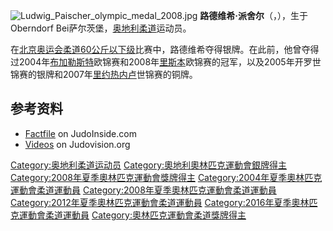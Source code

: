 [[File:Ludwig_Paischer_olympic_medal_2008.jpg|thumb]]
{{MedalTableTop}}
{{MedalCountry | {{AUT}} }}
{{MedalSport      |男子[[柔道|柔道]]}}
{{MedalCompetition|[[奧林匹克運動會|奧林匹克運動會]]}}
{{MedalSilver  |[[2008年夏季奧林匹克運動會|2008年北京]] | [[2008年夏季奧林匹克運動會柔道比賽|60公斤級]]}}
{{MedalCompetition|[[世界柔道錦標賽|世界錦標賽]]}}
{{MedalSilver     |[[2005年世界世界柔道錦標賽|2005年開羅]] | 60公斤級}}
{{MedalBronze    |[[2007年世界世界柔道錦標賽|2007年里約熱內盧]] | 60&公斤級}}
{{MedalBottom}}
'''路德维希·派舍尔'''（{{lang|en|'''Ludwig Paischer'''}}，{{bd|1981年|11月28日||}}），生于Oberndorf Bei萨尔茨堡，[[奥地利|奥地利]][[柔道|柔道]]运动员。

在[[2008年夏季奧林匹克運動會柔道比賽|北京奥运会柔道60公斤以下级]]比赛中，路德维希夺得银牌。在此前，他曾夺得过2004年[[布加勒斯特|布加勒斯特]]欧锦赛和2008年[[里斯本|里斯本]]欧锦赛的冠军，以及2005年开罗世锦赛的银牌和2007年[[里约热内卢|里约热内卢]]世锦赛的铜牌。

==参考资料==
*[http://www.judoinside.com/uk/?factfile/view/519/Ludwig_Paischer Factfile] on JudoInside.com
* [http://www.judovision.org/?s=Paischer Videos] on Judovision.org

{{DEFAULTSORT:Paischer, Ludwig}}

[[Category:奥地利柔道运动员|Category:奥地利柔道运动员]]
[[Category:奧地利奧林匹克運動會銀牌得主|Category:奧地利奧林匹克運動會銀牌得主]]
[[Category:2008年夏季奧林匹克運動會獎牌得主|Category:2008年夏季奧林匹克運動會獎牌得主]]
[[Category:2004年夏季奧林匹克運動會柔道運動員|Category:2004年夏季奧林匹克運動會柔道運動員]]
[[Category:2008年夏季奧林匹克運動會柔道運動員|Category:2008年夏季奧林匹克運動會柔道運動員]]
[[Category:2012年夏季奧林匹克運動會柔道運動員|Category:2012年夏季奧林匹克運動會柔道運動員]]
[[Category:2016年夏季奧林匹克運動會柔道運動員|Category:2016年夏季奧林匹克運動會柔道運動員]]
[[Category:奧林匹克運動會柔道獎牌得主|Category:奧林匹克運動會柔道獎牌得主]]